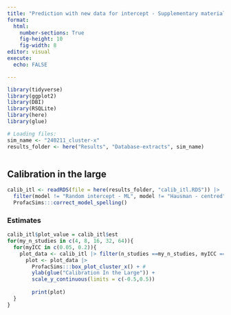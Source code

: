 ```yaml
---
title: "Prediction with new data for intercept - Supplementary material part 2"
format: 
  html:
    number-sections: True
    fig-height: 10
    fig-width: 8
editor: visual
execute: 
  echo: FALSE

---
```


```r
library(tidyverse)
library(ggplot2)
library(DBI)
library(RSQLite)
library(here)
library(glue)

# Loading files:
sim_name <- "240211_cluster-x"
results_folder <- here("Results", "Database-extracts", sim_name)



```

## Calibration in the large
```R
calib_itl <- readRDS(file = here(results_folder, "calib_itl.RDS")) |> 
  filter(model != "Random intercept - ML", model != "Hausman - centred") |> 
  ProfacSims:::correct_model_spelling()

```

### Estimates
```r
calib_itl$plot_value = calib_itl$est
for(my_n_studies in c(4, 8, 16, 32, 64)){
  for(myICC in c(0.05, 0.2)){
    plot_data <- calib_itl |> filter(n_studies ==my_n_studies, myICC ==myICC) 
      plot <- plot_data |> 
        ProfacSims:::box_plot_cluster_x() + #
        ylab(glue("Calibration In the Large")) +
        scale_y_continuous(limits = c(-0.5,0.5))
      
        print(plot)
  }
}
```


